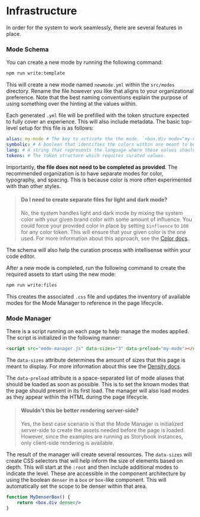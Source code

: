
<Meta title="Foundations/Infrastructure" />

# Infrastructure

In order for the system to work seamlessly, there are several features in place.

### Mode Schema

You can create a new mode by running the following command:

```sh
npm run write:template
```

This will create a new mode named `newmode.yml` within the `src/modes` directory. Rename the file however you like that aligns to your organizational preference. Note that the best naming conventions explain the purpose of using something over the hinting at the values within.

Each generated `.yml` file will be prefilled with the token structure expected to fully cover an experience. This will also include metadata. The basic top-level setup for this file is as follows:

```yml
alias: my-mode # The key to activate the the mode. `<box.div mode="my-mode"/>`
symbolic: # A boolean that identifies the colors within are meant to be "symbolic". See Color docs for more information.
lang: # A string that represents the language where these values should be applied. (eg., en-US) Leaving this blank will apply the mode in all locales.
tokens: # The token structure which requires curated values.
```

Importantly, **the file does not need to be completed as provided**. The recommended organization is to have separate modes for color, typography, and spacing. This is because color is more often experimented with than other styles.

> #### Do I need to create separate files for light and dark mode?
>
> No, the system handles light and dark mode by mixing the system color with your given brand color with some amount of influence. You could force your provided color in place by setting `$influence` to `100` for any color token. This will ensure that your given color is the one used. For more information about this approach, see the [Color docs](/docs/foundations-color--docs).

The schema will also help the curation process with intellisense within your code editor.

After a new mode is completed, run the following command to create the required assets to start using the new mode:

```sh
npm run write:files
```

This creates the associated `.css` file and updates the inventory of available modes for the Mode Manager to reference in the page lifecycle.

### Mode Manager

There is a script running on each page to help manage the modes applied. The script is initialized in the following manner:

```html
<script src="mode-manager.js" data-sizes="3" data-preload="my-mode"></script>
```

The `data-sizes` attribute determines the amount of sizes that this page is meant to display. For more information about this see the [Density docs](/docs/foundations-density--docs).

The `data-preload` attribute is a space-separated list of mode aliases that should be loaded as soon as possible. This is to set the known modes that the page should present in its first load. The manager will also load modes as they appear within the HTML during the page lifecycle.

> #### Wouldn't this be better rendering server-side?
>
> Yes, the best case scenario is that the Mode Manager is initialized server-side to create the assets needed before the page is loaded. However, since the examples are running as Storybook instances, only client-side rendering is available.

The result of the manager will create several resources. The `data-sizes` will create CSS selectors that will help inform the size of elements based on depth. This will start at the `:root` and then include additional modes to indicate the level. These are accessible in the component architecture by using the boolean `denser` in a `box` or `box`-like component. This will automatically set the scope to be denser within that area.

```jsx
function MyDenserBox() {
    return <box.div denser/>
}
```